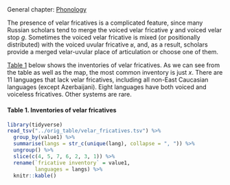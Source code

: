 ## {-}

General chapter: [Phonology](phonology.html)

The presence of velar fricatives is a complicated feature, since many Russian scholars tend to merge the voiced velar fricative *ɣ* and voiced velar stop *ɡ*. Sometimes the voiced velar fricative is mixed (or positionally distributed) with the voiced uvular fricative *ʁ*, and, as a result, scholars provide a merged velar-uvular place of articulation or choose one of them.

[Table 1](#t1) below shows the inventories of velar fricatives. As we can see from the table as well as the map, the most common inventory is just *x*. There are 11 languages that lack velar fricatives, including all non-East Caucasian languages (except Azerbaijani). Eight languages have both voiced and voiceless fricatives. Other systems are rare.

#### **Table 1.** Inventories of velar fricatives {#t1 -}

```r
library(tidyverse)
read_tsv("../orig_table/velar_fricatives.tsv") %>% 
  group_by(value1) %>% 
  summarise(langs = str_c(unique(lang), collapse = ", ")) %>% 
  ungroup() %>% 
  slice(c(4, 5, 7, 6, 2, 3, 1)) %>% 
  rename(`fricative inventory` = value1,
         languages = langs) %>% 
  knitr::kable()
```
